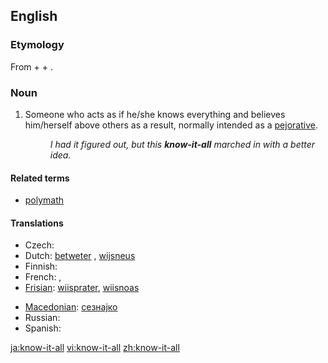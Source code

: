 ==English==

===Etymology===
From {{term|know}} + {{term|it}} + {{term|all}}.

===Noun===
{{en-noun|sg=[[know]]-[[it]]-[[all]]}}

# Someone who acts as if he/she knows everything and believes him/herself above others as a result, normally intended as a [[pejorative]].
#: ''I had it figured out, but this '''know-it-all''' marched in with a better idea.''

====Related terms====
*[[polymath]]

====Translations====
{{trans-top|someone who acts as though they know everyting}}
* Czech: {{t-|cs|vševěd|m}}
* Dutch: [[betweter]] {{m}}, [[wijsneus]] {{m}}
* Finnish: {{t-|fi|kaikkitietävä}}
* French: {{t+|fr|pédant|m}}, {{t+|fr|pédante|f}}
* [[Frisian]]: [[wiisprater]], [[wiisnoas]]
{{trans-mid}}
* [[Macedonian]]: [[сезнајко]] {{n}}
* Russian: {{t|ru|всезнайка|m|f|tr=vs'eznájka|sc=Cyrl}}
* Spanish: {{t-|es|sabelotodo}}
{{trans-bottom}}

[[ja:know-it-all]]
[[vi:know-it-all]]
[[zh:know-it-all]]